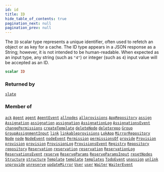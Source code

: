 ```yaml
---
id: id
title: ID
hide_table_of_contents: true
pagination_next: null
pagination_prev: null
---
```








The `ID` scalar type represents a unique identifier, often used to refetch an object or as key for a cache. The ID type appears in a JSON response as a String; however, it is not intended to be human-readable. When expected as an input type, any string (such as `"4"`) or integer (such as `4`) input value will be accepted as an ID.

```graphql
scalar ID
```




### Returned by

[`slate`](/docs/schemas/arkitekt/mutations/slate)  <Badge class="secondary" text="mutation"/>

### Member of

[`ack`](/docs/schemas/arkitekt/mutations/ack)  <Badge class="secondary" text="mutation"/><Bullet />[`Agent`](/docs/schemas/arkitekt/objects/agent)  <Badge class="secondary" text="object"/><Bullet />[`agent`](/docs/schemas/arkitekt/queries/agent)  <Badge class="secondary" text="query"/><Bullet />[`AgentEvent`](/docs/schemas/arkitekt/objects/agent-event)  <Badge class="secondary" text="object"/><Bullet />[`allnodes`](/docs/schemas/arkitekt/queries/allnodes)  <Badge class="secondary" text="query"/><Bullet />[`allprovisions`](/docs/schemas/arkitekt/queries/allprovisions)  <Badge class="secondary" text="query"/><Bullet />[`AppRepository`](/docs/schemas/arkitekt/objects/app-repository)  <Badge class="secondary" text="object"/><Bullet />[`assign`](/docs/schemas/arkitekt/mutations/assign)  <Badge class="secondary" text="mutation"/><Bullet />[`Assignation`](/docs/schemas/arkitekt/objects/assignation)  <Badge class="secondary" text="object"/><Bullet />[`assignation`](/docs/schemas/arkitekt/queries/assignation)  <Badge class="secondary" text="query"/><Bullet />[`assignation`](/docs/schemas/arkitekt/subscriptions/assignation)  <Badge class="secondary" text="subscription"/><Bullet />[`AssignationLog`](/docs/schemas/arkitekt/objects/assignation-log)  <Badge class="secondary" text="object"/><Bullet />[`AssignationsEvent`](/docs/schemas/arkitekt/objects/assignations-event)  <Badge class="secondary" text="object"/><Bullet />[`changePermissions`](/docs/schemas/arkitekt/mutations/change-permissions)  <Badge class="secondary" text="mutation"/><Bullet />[`createTemplate`](/docs/schemas/arkitekt/mutations/create-template)  <Badge class="secondary" text="mutation"/><Bullet />[`deleteNode`](/docs/schemas/arkitekt/mutations/delete-node)  <Badge class="secondary" text="mutation"/><Bullet />[`deleterepo`](/docs/schemas/arkitekt/mutations/deleterepo)  <Badge class="secondary" text="mutation"/><Bullet />[`Group`](/docs/schemas/arkitekt/objects/group)  <Badge class="secondary" text="object"/><Bullet />[`GroupAssignmentInput`](/docs/schemas/arkitekt/inputs/group-assignment-input)  <Badge class="secondary" text="input"/><Bullet />[`link`](/docs/schemas/arkitekt/mutations/link)  <Badge class="secondary" text="mutation"/><Bullet />[`linkableprovisions`](/docs/schemas/arkitekt/queries/linkableprovisions)  <Badge class="secondary" text="query"/><Bullet />[`LokApp`](/docs/schemas/arkitekt/objects/lok-app)  <Badge class="secondary" text="object"/><Bullet />[`MirrorRepository`](/docs/schemas/arkitekt/objects/mirror-repository)  <Badge class="secondary" text="object"/><Bullet />[`Node`](/docs/schemas/arkitekt/objects/node)  <Badge class="secondary" text="object"/><Bullet />[`node`](/docs/schemas/arkitekt/queries/node)  <Badge class="secondary" text="query"/><Bullet />[`NodeEvent`](/docs/schemas/arkitekt/objects/node-event)  <Badge class="secondary" text="object"/><Bullet />[`nodeEvent`](/docs/schemas/arkitekt/subscriptions/node-event)  <Badge class="secondary" text="subscription"/><Bullet />[`Permission`](/docs/schemas/arkitekt/objects/permission)  <Badge class="secondary" text="object"/><Bullet />[`permissionsOf`](/docs/schemas/arkitekt/queries/permissions-of)  <Badge class="secondary" text="query"/><Bullet />[`provide`](/docs/schemas/arkitekt/mutations/provide)  <Badge class="secondary" text="mutation"/><Bullet />[`Provision`](/docs/schemas/arkitekt/objects/provision)  <Badge class="secondary" text="object"/><Bullet />[`provision`](/docs/schemas/arkitekt/queries/provision)  <Badge class="secondary" text="query"/><Bullet />[`provision`](/docs/schemas/arkitekt/subscriptions/provision)  <Badge class="secondary" text="subscription"/><Bullet />[`ProvisionLog`](/docs/schemas/arkitekt/objects/provision-log)  <Badge class="secondary" text="object"/><Bullet />[`ProvisionsEvent`](/docs/schemas/arkitekt/objects/provisions-event)  <Badge class="secondary" text="object"/><Bullet />[`Registry`](/docs/schemas/arkitekt/objects/registry)  <Badge class="secondary" text="object"/><Bullet />[`Repository`](/docs/schemas/arkitekt/interfaces/repository)  <Badge class="secondary" text="interface"/><Bullet />[`repository`](/docs/schemas/arkitekt/queries/repository)  <Badge class="secondary" text="query"/><Bullet />[`Reservation`](/docs/schemas/arkitekt/objects/reservation)  <Badge class="secondary" text="object"/><Bullet />[`reservation`](/docs/schemas/arkitekt/queries/reservation)  <Badge class="secondary" text="query"/><Bullet />[`reservation`](/docs/schemas/arkitekt/subscriptions/reservation)  <Badge class="secondary" text="subscription"/><Bullet />[`ReservationLog`](/docs/schemas/arkitekt/objects/reservation-log)  <Badge class="secondary" text="object"/><Bullet />[`ReservationsEvent`](/docs/schemas/arkitekt/objects/reservations-event)  <Badge class="secondary" text="object"/><Bullet />[`reserve`](/docs/schemas/arkitekt/mutations/reserve)  <Badge class="secondary" text="mutation"/><Bullet />[`ReserveParams`](/docs/schemas/arkitekt/objects/reserve-params)  <Badge class="secondary" text="object"/><Bullet />[`ReserveParamsInput`](/docs/schemas/arkitekt/inputs/reserve-params-input)  <Badge class="secondary" text="input"/><Bullet />[`resetNodes`](/docs/schemas/arkitekt/mutations/reset-nodes)  <Badge class="secondary" text="mutation"/><Bullet />[`Structure`](/docs/schemas/arkitekt/objects/structure)  <Badge class="secondary" text="object"/><Bullet />[`structure`](/docs/schemas/arkitekt/queries/structure)  <Badge class="secondary" text="query"/><Bullet />[`Template`](/docs/schemas/arkitekt/objects/template)  <Badge class="secondary" text="object"/><Bullet />[`template`](/docs/schemas/arkitekt/queries/template)  <Badge class="secondary" text="query"/><Bullet />[`templates`](/docs/schemas/arkitekt/queries/templates)  <Badge class="secondary" text="query"/><Bullet />[`TodoEvent`](/docs/schemas/arkitekt/objects/todo-event)  <Badge class="secondary" text="object"/><Bullet />[`unassign`](/docs/schemas/arkitekt/mutations/unassign)  <Badge class="secondary" text="mutation"/><Bullet />[`unlink`](/docs/schemas/arkitekt/mutations/unlink)  <Badge class="secondary" text="mutation"/><Bullet />[`unprovide`](/docs/schemas/arkitekt/mutations/unprovide)  <Badge class="secondary" text="mutation"/><Bullet />[`unreserve`](/docs/schemas/arkitekt/mutations/unreserve)  <Badge class="secondary" text="mutation"/><Bullet />[`updateMirror`](/docs/schemas/arkitekt/mutations/update-mirror)  <Badge class="secondary" text="mutation"/><Bullet />[`User`](/docs/schemas/arkitekt/objects/user)  <Badge class="secondary" text="object"/><Bullet />[`user`](/docs/schemas/arkitekt/queries/user)  <Badge class="secondary" text="query"/><Bullet />[`Waiter`](/docs/schemas/arkitekt/objects/waiter)  <Badge class="secondary" text="object"/><Bullet />[`WaiterEvent`](/docs/schemas/arkitekt/objects/waiter-event)  <Badge class="secondary" text="object"/>



